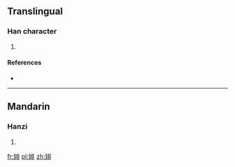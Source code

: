 {{also|婓}}
==Translingual==

===Han character===
{{Han char|rn=38|rad=女|as=08|sn=11|four=|canj=女中一卜 (VLMY)|ids=⿰[[女]][[非]]}}

# {{defn|Han|sort=女08}}

====References====
* {{Han ref|kx=0264.270|dkj=06411|dj=0531.180|hdz=21057.070|uh=5A54|ud=23124}}

----

==Mandarin==

===Hanzi===
{{cmn-hanzi|pin=[[wēi]] ([[wei1]])|wg=wei<sup>1</sup>}}

# {{defn|lang=cmn|sort=女08}}

[[fr:婔]]
[[pl:婔]]
[[zh:婔]]